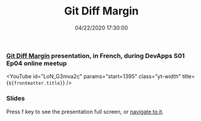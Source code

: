 ﻿---
title: 'Git Diff Margin'
permalink: /2021/10/19/git-diff-margin/
date: 04/22/2020 17:30:00
disqusIdentifier: 20211019013205
tags: [.NET, Visual Studio]
excerpt: Git Diff Margin presentation, in French, during DevApps S01 Ep04 online meetup
slides: https://laurentkempe.github.io/presentations/Git%20Diff%20Margin/index.html#/
---

### [Git Diff Margin](https://marketplace.visualstudio.com/items?itemName=LaurentKempe.GitDiffMargin) presentation, in French, during DevApps S01 Ep04 online meetup

<YouTube id="LoN_G3mva2c" params="start=1395" class="yt-width" title={`${frontmatter.title}`} />

### Slides

Press f key to see the presentation full screen, or [navigate to it](https://laurentkempe.github.io/presentations/Git%20Diff%20Margin/index.html#/).

<Reveal src="https://laurentkempe.github.io/presentations/Git%20Diff%20Margin/index.html#/" />

